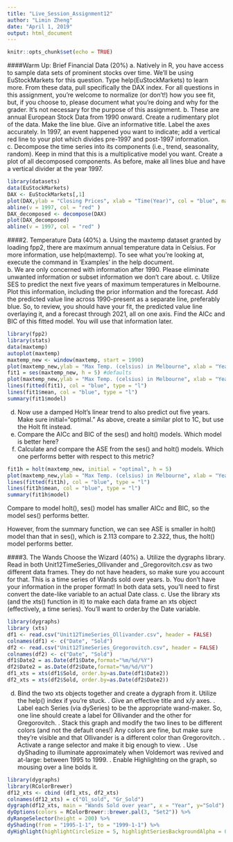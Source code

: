 ```yaml
---
title: "Live_Session_Assignment12"
author: "Limin Zheng"
date: "April 1, 2019"
output: html_document
---
```


```r
knitr::opts_chunk$set(echo = TRUE)
```

####Warm Up: Brief Financial Data (20%)
a.	Natively in R, you have access to sample data sets of prominent stocks over time.  We'll be using EuStockMarkets for this question.  Type help(EuStockMarkets) to learn more.  From these data, pull specifically the DAX index.  For all questions in this assignment, you're welcome to normalize (or don't!) how you see fit, but, if you choose to, please document what you're doing and why for the grader.  It's not necessary for the purpose of this assignment.
b.	These are annual European Stock Data from 1990 onward.  Create a rudimentary plot of the data.  Make the line blue.  Give an informative title.  Label the axes accurately.  In 1997, an event happened you want to indicate; add a vertical red line to your plot which divides pre-1997 and post-1997 information.
c.	Decompose the time series into its components (i.e., trend, seasonality, random).  Keep in mind that this is a multiplicative model you want.  Create a plot of all decomposed components.  As before, make all lines blue and have a vertical divider at the year 1997.

```r
library(datasets)
data(EuStockMarkets)
DAX <- EuStockMarkets[,1]
plot(DAX,ylab = "Closing Prices", xlab = "Time(Year)", col = "blue", main = "Daily DAX Stock Closing Price")
abline(v = 1997, col = "red" )
DAX_decomposed <- decompose(DAX)
plot(DAX_decomposed)
abline(v = 1997, col = "red" )
```

####2.	Temperature Data (40%)
a.	Using the maxtemp dataset granted by loading fpp2, there are maximum annual temperature data in Celsius.  For more information, use help(maxtemp).  To see what you're looking at, execute the command in 'Examples' in the help document.   
b.	We are only concerned with information after 1990.  Please eliminate unwanted information or subset information we don't care about.
c.	Utilize SES to predict the next five years of maximum temperatures in Melbourne.  Plot this information, including the prior information and the forecast.  Add the predicted value line across 1990-present as a separate line, preferably blue.  So, to review, you should have your fit, the predicted value line overlaying it, and a forecast through 2021, all on one axis. Find the AICc and BIC of this fitted model.  You will use that information later.

```r
library(fpp2)
library(stats)
data(maxtemp)
autoplot(maxtemp)
maxtemp_new <- window(maxtemp, start = 1990)
plot(maxtemp_new,ylab = "Max Temp. (celsius) in Melbourne", xlab = "Year")
fit1 = ses(maxtemp_new, h = 5) #defaults
plot(maxtemp_new,ylab = "Max Temp. (celsius) in Melbourne", xlab = "Year", type = "l", xlim = c(1990, 2021),ylim = c(30,50))
lines(fitted(fit1), col = "blue", type = "l")
lines(fit1$mean, col = "blue", type = "l")
summary(fit1$model)
```

d.	Now use a damped Holt's linear trend to also predict out five years.  Make sure initial="optimal."  As above, create a similar plot to 1C, but use the Holt fit instead.
e.	Compare the AICc and BIC of the ses() and holt() models.  Which model is better here?
f.	Calculate and compare the ASE from the ses() and holt() models.  Which one performs better with respect to this metric?

```r
fit1h = holt(maxtemp_new, initial = "optimal", h = 5)
plot(maxtemp_new,ylab = "Max Temp. (celsius) in Melbourne", xlab = "Year", type = "l", xlim = c(1990, 2021),ylim = c(30,50))
lines(fitted(fit1h), col = "blue", type = "l")
lines(fit1h$mean, col = "blue", type = "l")
summary(fit1h$model)

```

Compare to model holt(), ses() model has smaller AICc and BIC, so the model ses() performs better.

However, from the summary function, we can see ASE is smaller in holt() model than that in ses(), which is 2.113 compare to 2.322, thus, the holt() model performs better.

####3.	The Wands Choose the Wizard (40%)
a.	Utilize the dygraphs library.  Read in both Unit12TimeSeries_Ollivander and _Gregorovitch.csv as two different data frames.  They do not have headers, so make sure you account for that.  This is a time series of Wands sold over years.
b.	You don't have your information in the proper format!  In both data sets, you'll need to first convert the date-like variable to an actual Date class.
c.	Use the library xts (and the xts() function in it) to make each data frame an xts object (effectively, a time series).  You'll want to order.by the Date variable.

```r
library(dygraphs)
library (xts)
df1 <- read.csv("Unit12TimeSeries_Ollivander.csv", header = FALSE)
colnames(df1) <- c("Date", "Sold")
df2 <- read.csv("Unit12TimeSeries_Gregorovitch.csv", header = FALSE)
colnames(df2) <- c("Date", "Sold")
df1$Date2 = as.Date(df1$Date,format="%m/%d/%Y")
df2$Date2 = as.Date(df2$Date,format="%m/%d/%Y")
df1_xts = xts(df1$Sold, order.by=as.Date(df1$Date2))
df2_xts = xts(df2$Sold, order.by=as.Date(df2$Date2))
```

d.	Bind the two xts objects together and create a dygraph from it.  Utilize the help() index if you're stuck.
.	Give an effective title and x/y axes.
.	Label each Series (via dySeries) to be the appropriate wand-maker.  So, one line should create a label for Ollivander and the other for Gregorovitch.
.	Stack this graph and modify the two lines to be different colors (and not the default ones!)  Any colors are fine, but make sure they're visible and that Ollivander is a different color than Gregorovitch.
.	Activate a range selector and make it big enough to view.
.	Use dyShading to illuminate approximately when Voldemort was revived and at-large: between 1995 to 1999.
.	Enable Highlighting on the graph, so mousing over a line bolds it.

```r
library(dygraphs)
library(RColorBrewer)
df12_xts <- cbind (df1_xts, df2_xts)
colnames(df12_xts) = c("Ol_sold", "Gr_Sold")
dygraph(df12_xts, main = "Wands Sold over year", x = "Year", y="Sold") %>% 
dyOptions(colors = RColorBrewer::brewer.pal(3, "Set2")) %>%
dyRangeSelector(height = 200) %>% 
dyShading(from = "1995-1-1", to = "1999-1-1") %>%
dyHighlight(highlightCircleSize = 5, highlightSeriesBackgroundAlpha = 0.2, hideOnMouseOut = FALSE)

```

